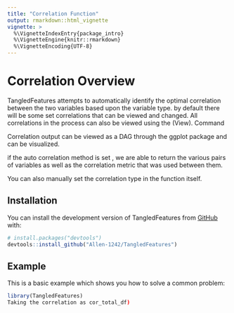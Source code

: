 ```yaml
---
title: "Correlation Function"
output: rmarkdown::html_vignette
vignette: >
  %\VignetteIndexEntry{package_intro}
  %\VignetteEngine{knitr::rmarkdown}
  %\VignetteEncoding{UTF-8}
---
```


# Correlation Overview

TangledFeatures attempts to automatically identify the optimal correlation between the two variables based upon the variable type. by default there will be some set correlations that can be viewed and changed. All correlations in the process can also be viewed using the (View). Command

Correlation output can be viewed as a DAG through the ggplot package and can be visualized. 

if the auto correlation method is set , we are able to return the various pairs of variables as well as the correlation metric that was used between them. 

You can also manually set the correlation type in the function itself.

## Installation

You can install the development version of TangledFeatures from [GitHub](https://github.com/) with:

``` r
# install.packages("devtools")
devtools::install_github("Allen-1242/TangledFeatures")
```

## Example

This is a basic example which shows you how to solve a common problem:

``` r
library(TangledFeatures)
Taking the correlation as cor_total_df)
```

